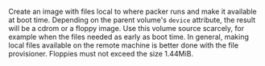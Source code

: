 <!-- Code generated from the comments of the FilesVolumeSource struct in builder/libvirt/volume/files.go; DO NOT EDIT MANUALLY -->

Create an image with files local to where packer runs and make it available at boot time.
Depending on the parent volume's `device` attribute, the result will be a cdrom or a floppy image.
Use this volume source scarcely, for example when the files needed as early as boot time.
In general, making local files available on the remote machine is better done with the file provisioner.
Floppies must not exceed the size 1.44MiB.

<!-- End of code generated from the comments of the FilesVolumeSource struct in builder/libvirt/volume/files.go; -->

